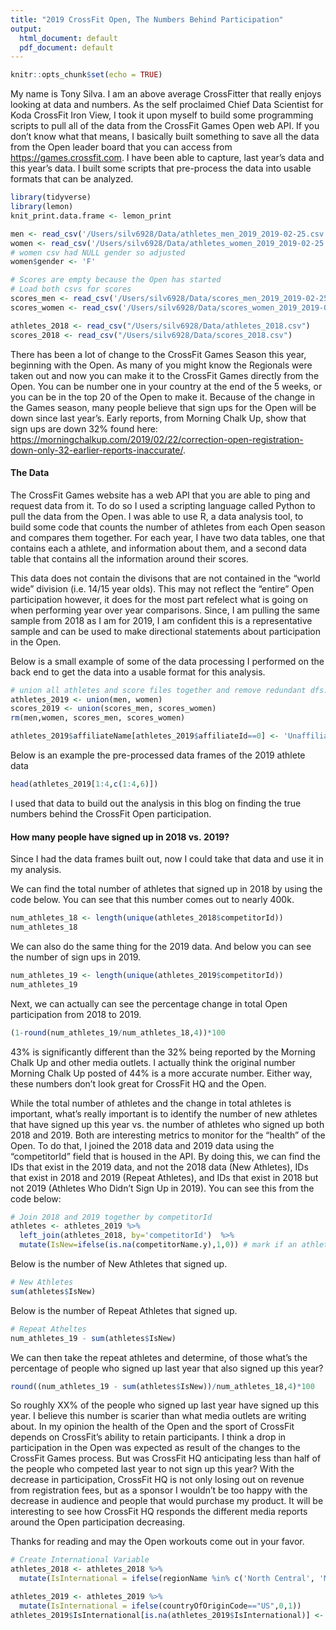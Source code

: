 ```yaml
---
title: "2019 CrossFit Open, The Numbers Behind Participation"
output:
  html_document: default
  pdf_document: default
---
```


```r
knitr::opts_chunk$set(echo = TRUE)
```

My name is Tony Silva. I am an above average CrossFitter that really enjoys looking at data and numbers. As the self proclaimed Chief Data Scientist for Koda CrossFit Iron View, I took it upon myself to build some programming scripts to pull all of the data from the CrossFit Games Open web API. If you don't know what that means, I basically built something to save all the data from the Open leader board that you can access from <https://games.crossfit.com>. I have been able to capture, last year's data and this year's data. I built some scripts that pre-process the data into usable formats that can be analyzed. 



```r
library(tidyverse)
library(lemon)
knit_print.data.frame <- lemon_print
```


```r
men <- read_csv('/Users/silv6928/Data/athletes_men_2019_2019-02-25.csv')
women <- read_csv('/Users/silv6928/Data/athletes_women_2019_2019-02-25.csv')
# women csv had NULL gender so adjusted
women$gender <- 'F'

# Scores are empty because the Open has started
# Load both csvs for scores
scores_men <- read_csv('/Users/silv6928/Data/scores_men_2019_2019-02-25.csv')
scores_women <- read_csv('/Users/silv6928/Data/scores_women_2019_2019-02-25.csv')
```

```r
athletes_2018 <- read_csv("/Users/silv6928/Data/athletes_2018.csv")
scores_2018 <- read_csv("/Users/silv6928/Data/scores_2018.csv")
```


There has been a lot of change to the CrossFit Games Season this year, beginning with the Open. As many of you might know the Regionals were taken out and now you can make it to the CrossFit Games directly from the Open. You can be number one in your country at the end of the 5 weeks, or you can be in the top 20 of the Open to make it. Because of the change in the Games season, many people believe that sign ups for the Open will be down since last year's. Early reports, from Morning Chalk Up, show that sign ups are down 32% found here: <https://morningchalkup.com/2019/02/22/correction-open-registration-down-only-32-earlier-reports-inaccurate/>.

#### The Data
The CrossFit Games website has a web API that you are able to ping and request data from it. To do so I used a scripting language called Python to pull the data from the Open. I was able to use R, a data analysis tool, to build some code that counts the number of athletes from each Open season and compares them together. For each year, I have two data tables, one that contains each a athlete, and information about them, and a second data table that contains all the information around their scores. 

This data does not contain the divisons that are not contained in the "world wide" division (i.e. 14/15 year olds). This may not reflect the "entire" Open participation however, it does for the most part refelect what is going on when performing year over year comparisons. Since, I am pulling the same sample from 2018 as I am for 2019, I am confident this is a representative sample and can be used to make directional statements about participation in the Open.

Below is a small example of some of the data processing I performed on the back end to get the data into a usable format for this analysis.
```r
# union all athletes and score files together and remove redundant dfs.
athletes_2019 <- union(men, women)
scores_2019 <- union(scores_men, scores_women)
rm(men,women, scores_men, scores_women)

athletes_2019$affiliateName[athletes_2019$affiliateId==0] <- 'Unaffiliated'
```

Below is an example the pre-processed data frames of the 2019 athlete data 
```r
head(athletes_2019[1:4,c(1:4,6)])
```

I used that data to build out the analysis in this blog on finding the true numbers behind the CrossFit Open participation. 

#### How many people have signed up in 2018 vs. 2019?
Since I had the data frames built out, now I could take that data and use it in my analysis.

We can find the total number of athletes that signed up in 2018 by using the code below. You can see that this number comes out to nearly 400k.
```r
num_athletes_18 <- length(unique(athletes_2018$competitorId))
num_athletes_18
```
We can also do the same thing for the 2019 data. And below you can see the number of sign ups in 2019.
```r
num_athletes_19 <- length(unique(athletes_2019$competitorId))
num_athletes_19
```
Next, we can actually can see the percentage change in total Open participation from 2018 to 2019. 
```r
(1-round(num_athletes_19/num_athletes_18,4))*100
```
43% is significantly different than the 32% being reported by the Morning Chalk Up and other media outlets. I actually think the original number Morning Chalk Up posted of 44% is a more accurate number. Either way, these numbers don't look great for CrossFit HQ and the Open.

While the total number of athletes and the change in total athletes is important, what's really important is to identify the number of new athletes that have signed up this year vs. the number of athletes who signed up both 2018 and 2019. Both are interesting metrics to monitor for the "health" of the Open. To do that, I joined the 2018 data and 2019 data using the "competitorId" field that is housed in the API. By doing this, we can find the IDs that exist in the 2019 data, and not the 2018 data (New Athletes), IDs that exist in 2018 and 2019 (Repeat Athletes), and IDs that exist in 2018 but not 2019 (Athletes Who Didn't Sign Up in 2019). You can see this from the code below:

```r
# Join 2018 and 2019 together by competitorId
athletes <- athletes_2019 %>%
  left_join(athletes_2018, by='competitorId')  %>%
  mutate(IsNew=ifelse(is.na(competitorName.y),1,0)) # mark if an athlete is New
```

Below is the number of New Athletes that signed up.
```r
# New Athletes
sum(athletes$IsNew)
```
Below is the number of Repeat Athletes that signed up.
```r
# Repeat Atheltes
num_athletes_19 - sum(athletes$IsNew)
```
We can then take the repeat athletes and determine, of those what's the percentage of people who signed up last year that also signed up this year?
```r
round((num_athletes_19 - sum(athletes$IsNew))/num_athletes_18,4)*100
```
So roughly XX% of the people who signed up last year have signed up this year. I believe this number is scarier than what media outlets are writing about. In my opinion the health of the Open and the sport of CrossFit depends on CrossFit's ability to retain participants. I think a drop in participation in the Open was expected as result of the changes to the CrossFit Games process. But was CrossFit HQ anticipating less than half of the people who competed last year to not sign up this year? With the decrease in participation, CrossFit HQ is not only losing out on revenue from registration fees, but as a sponsor I wouldn't be too happy with the decrease in audience and people that would purchase my product. It will be interesting to see how CrossFit HQ responds the different media reports around the Open participation decreasing.

Thanks for reading and may the Open workouts come out in your favor.

```r
# Create International Variable
athletes_2018 <- athletes_2018 %>%
  mutate(IsInternational = ifelse(regionName %in% c('North Central', 'Mid Atlantic', 'South Central', 'West Coast', 'Central East', 'North East', 'South East','South West'),0,1))

athletes_2019 <- athletes_2019 %>%
  mutate(IsInternational = ifelse(countryOfOriginCode=="US",0,1))
athletes_2019$IsInternational[is.na(athletes_2019$IsInternational)] <- 0
```
